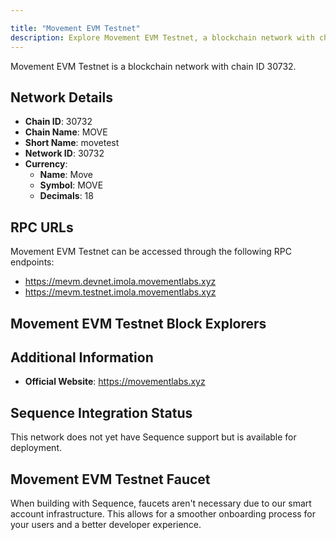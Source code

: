 ```yaml
---

title: "Movement EVM Testnet"
description: Explore Movement EVM Testnet, a blockchain network with chain ID 30732. Learn about its native currency, Move, and how to interact with the network.
---
```




Movement EVM Testnet is a blockchain network with chain ID 30732.

## Network Details

- **Chain ID**: 30732
- **Chain Name**: MOVE
- **Short Name**: movetest
- **Network ID**: 30732
- **Currency**: 
  - **Name**: Move
  - **Symbol**: MOVE
  - **Decimals**: 18

## RPC URLs

Movement EVM Testnet can be accessed through the following RPC endpoints:

- https://mevm.devnet.imola.movementlabs.xyz
- https://mevm.testnet.imola.movementlabs.xyz

## Movement EVM Testnet Block Explorers



## Additional Information

- **Official Website**: https://movementlabs.xyz

## Sequence Integration Status

This network does not yet have Sequence support but is available for deployment.

## Movement EVM Testnet Faucet

When building with Sequence, faucets aren't necessary due to our smart account infrastructure. This allows for a smoother onboarding process for your users and a better developer experience.

